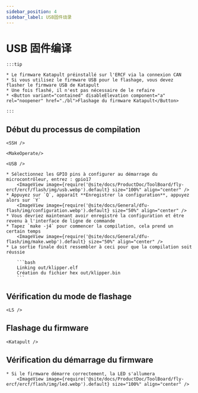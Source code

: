 ```yaml
---
sidebar_position: 4
sidebar_label: USB固件烧录
---
```





# USB 固件编译

    :::tip

    * Le firmware Katapult préinstallé sur l'ERCF via la connexion CAN
    * Si vous utilisez le firmware USB pour le flashage, vous devez flasher le firmware USB de Katapult
    * Une fois flashé, il n'est pas nécessaire de le refaire
    * <Button variant="contained" disableElevation component="a" rel="noopener" href="./bl">Flashage du firmware Katapult</Button>

    :::

## Début du processus de compilation

    <SSH />

    <MakeOperate/>

    <USB />

    * Sélectionnez les GPIO pins à configurer au démarrage du microcontrôleur, entrez : gpio17
        <ImageView image={require('@site/docs/ProductDoc/ToolBoard/fly-ercf/ercf/flash/img/usb.webp').default} size="100%" align="center" />
    * Appuyez sur `Q`, apparaît **Enregistrer la configuration**, appuyez alors sur `Y`
        <ImageView image={require('@site/docs/General/dfu-flash/img/configuration.webp').default} size="50%" align="center" />
    * Vous devriez maintenant avoir enregistré la configuration et être revenu à l'interface de ligne de commande
    * Tapez `make -j4` pour commencer la compilation, cela prend un certain temps
        <ImageView image={require('@site/docs/General/dfu-flash/img/make.webp').default} size="50%" align="center" />
    * La sortie finale doit ressembler à ceci pour que la compilation soit réussie

        ```bash
        Linking out/klipper.elf
        Création du fichier hex out/klipper.bin
        ```

## Vérification du mode de flashage


    <LS />


## Flashage du firmware
    
    <Katapult />

## Vérification du démarrage du firmware

    * Si le firmware démarre correctement, la LED s'allumera
        <ImageView image={require('@site/docs/ProductDoc/ToolBoard/fly-ercf/ercf/flash/img/led.webp').default} size="100%" align="center" />
